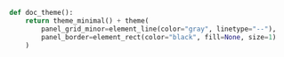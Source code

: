 ::: {.hidden}
```python
def doc_theme():
    return theme_minimal() + theme(
        panel_grid_minor=element_line(color="gray", linetype="--"),
        panel_border=element_rect(color="black", fill=None, size=1)
    )
```
:::

